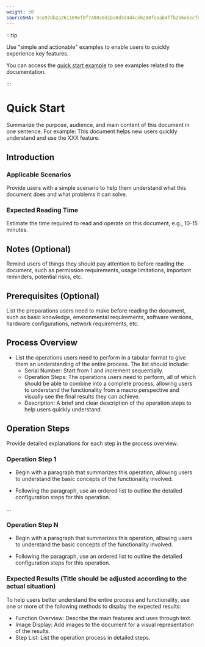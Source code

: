 ```yaml
---
weight: 30
sourceSHA: 9ce97db2a261169ef8f7488c0d1ba0d3d4d4ceb280feaab4ffb2b6ebecf631e9
---
```


:::tip

Use "simple and actionable" examples to enable users to quickly experience key features.

You can access the [quick start example](https://product-doc-guide.alauda.cn/template/quick_start/example.html) to see examples related to the documentation.

:::

# Quick Start

Summarize the purpose, audience, and main content of this document in one sentence. For example: This document helps new users quickly understand and use the XXX feature.

## Introduction

### Applicable Scenarios

Provide users with a simple scenario to help them understand what this document does and what problems it can solve.

### Expected Reading Time

Estimate the time required to read and operate on this document, e.g., 10-15 minutes.

## Notes (Optional)

Remind users of things they should pay attention to before reading the document, such as permission requirements, usage limitations, important reminders, potential risks, etc.

## Prerequisites (Optional)

List the preparations users need to make before reading the document, such as basic knowledge, environmental requirements, software versions, hardware configurations, network requirements, etc.

## Process Overview

- List the operations users need to perform in a tabular format to give them an understanding of the entire process. The list should include:
  - Serial Number: Start from 1 and increment sequentially.
  - Operation Steps: The operations users need to perform, all of which should be able to combine into a complete process, allowing users to understand the functionality from a macro perspective and visually see the final results they can achieve.
  - Description: A brief and clear description of the operation steps to help users quickly understand.

## Operation Steps

Provide detailed explanations for each step in the process overview.

### Operation Step 1

- Begin with a paragraph that summarizes this operation, allowing users to understand the basic concepts of the functionality involved.

- Following the paragraph, use an ordered list to outline the detailed configuration steps for this operation.

...

### Operation Step N

- Begin with a paragraph that summarizes this operation, allowing users to understand the basic concepts of the functionality involved.

- Following the paragraph, use an ordered list to outline the detailed configuration steps for this operation.

### Expected Results (Title should be adjusted according to the actual situation)

To help users better understand the entire process and functionality, use one or more of the following methods to display the expected results:

- Function Overview: Describe the main features and uses through text.
- Image Display: Add images to the document for a visual representation of the results.
- Step List: List the operation process in detailed steps.
